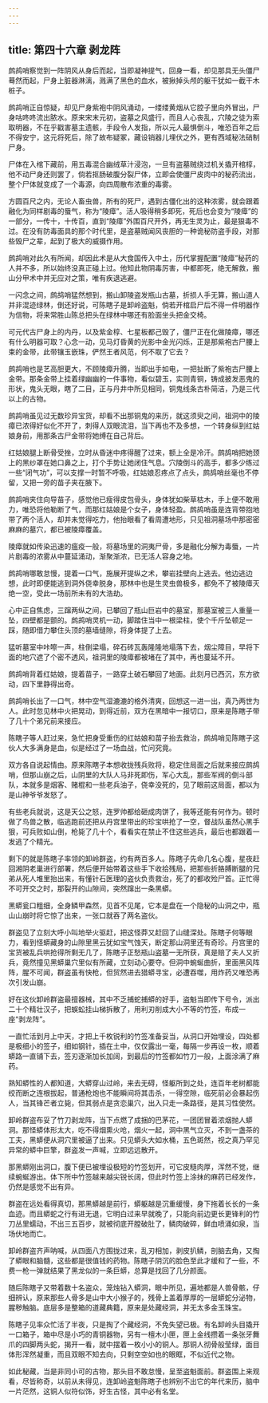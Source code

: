 ```yaml
---
---
---
```

title: 第四十六章 剥龙阵
---




鹧鸪哨察觉到一阵阴风从身后而起，当即凝神提气，回身一看，却见那具无头僵尸蓦然而起，尸身上脏器淋漓，溅满了黑色的血水，被揪掉头颅的躯干犹如一截干木桩子。

鹧鸪哨正自惊疑，却见尸身紫袍中阴风涌动，一缕缕黄烟从它腔子里向外冒出，尸身咕咚咚流出脓水。原来宋末元初，盗墓之风盛行，而且人心丧乱，穴陵之徒为索取明器，不在乎戳害墓主遗骸，手段令人发指，所以元人最惧倒斗，唯恐百年之后不得安宁，这元将死后，除了故布疑冢，藏设销器儿埋伏之外，更有西域秘法硝制尸身。

尸体在入棺下藏前，用五毒混合幽绒草汁浸泡，一旦有盗墓贼绕过机关撬开棺椁，他不动尸身还则罢了，倘若抠肠破腹分裂尸体，立即会使僵尸皮肉中的秘药流出，整个尸体就变成了一个毒源，向四周散布浓重的毒雾。

方圆百尺之内，无论人畜虫兽，所有的死尸，遇到古僵化出的这种浓雾，就会跟着融化为同样剧毒的蜃气，称为“陵瘴”。活人吸得稍多即死，死后也会变为“陵瘴”的一部分，一传十，十传百，直到“陵瘴”外围百尺开外，再无生灵为止，最是狠毒不过。在没有防毒面具的那个时代里，是盗墓贼闻风丧胆的一种诡秘防盗手段，对那些毁尸之辈，起到了极大的威摄作用。

鹧鸪哨对此久有所闻，却因此术是从大食国传入中土，历代掌握配置“陵瘴”秘药的人并不多，所以始终没真正碰上过。他知此物阴毒厉害，中都即死，绝无解救，搬山分甲术中并无应对之策，唯有疾退逃避。

一闪念之间，鹧鸪哨猛然想到，搬山卸陵盗发瓶山古墓，折损人手无算，搬山道人并非混迹绿林，倒还好说，可陈瞎子是卸岭盗魁，倘若开棺启尸后不得一件明器作为信物，将来常胜山陈总把头在绿林中哪还有脸面坐头把金交椅。

可元代古尸身上的内丹，以及紫金椁、七星板都己毁了，僵尸正在化做陵瘴，哪还有什么明器可取？心念一动，见马灯昏黄的光影中金光闪烁，正是那紫袍古尸腰上束的金带，此带镶玉嵌珠，俨然王者风范，何不取了它去？

鹧鸪哨也是艺高胆更大，不顾陵瘴升腾，当即出手如电，一把扯断了紫袍古尸腰上金带。那条金带上挂着绿幽幽的一件事物，看似碧玉，实则青铜，铸成披发恶鬼的形状，鬼头无眼，瞎了二目，正与丹井中所见相同，铜鬼线条古朴简洁，乃是三代以上的古物。

鹧鸪哨虽见过无数珍异宝货，却看不出那铜鬼的来历，就这须臾之间，祖洞中的陵瘴已浓得好似化不开了，刺得人双眼流泪，当下再也不及多想，一个转身纵到红姑娘身前，用那条古尸金带将她缚在自己背后。

红姑娘腿上断骨受挫，立时从昏迷中疼得醒了过来，额上全是冷汗。鹧鸪哨把她颈上的黑纱罩在她口鼻之上，打个手势让她闭住气息。穴陵倒斗的高手，都多少练过一些“闭气功”，可以支撑一时暂不呼吸，红姑娘忍疼点了点头，鹧鸪哨丝毫也不停留，又把一旁的苗子夹在腋下。

鹧鸪哨夹住向导苗子，感觉他已瘦得皮包骨头，身体犹如柴草枯木，手上便不敢用力，唯恐将他勒断了气，而那红姑娘是个女子，身体轻盈。鹧鸪哨虽是连背带抱地带了两个活人，却并未觉得吃力，他抬眼看了看周遭地形，只见祖洞墓场中那密密麻麻的墓穴，都已被陵瘴覆盖。

陵瘴就如传染迅速的瘟疫一般，将墓场里的洞夷尸骨，多是融化分解为毒蜃，一片片剧毒的浓雾从中蔓延涌动，渐聚渐浓，已无活人容身之地。

鹧鸪哨哪敢怠慢，提着一口气，施展开提纵之术，攀岩挂壁向上逃去。他边逃边想，此时即便能逃到洞外侥幸脱身，那林中也是生灵虫兽极多，都免不了被陵瘴灭绝一空，受此一场前所未有的大浩劫。

心中正自焦虑，三蹿两纵之间，已攀回了瓶山巨岩中的墓室，那墓室被三人重量一坠，四壁都是颤的。鹧鸪哨灵机一动，脚踏住当中一根梁柱，使个千斤坠顿足一踩，随即借力攀住头顶的墓墙缝隙，将身体提了上去。

猛听墓室中咔嚓一声，柱倒梁塌，碎石砖瓦轰隆隆地塌落下去，烟尘障目，早将下面的地穴遮了个密不透风，祖洞里的陵瘴都被堵在了其中，再也蔓延不开。

鹧鸪哨背着红姑娘，提着苗子，一路穿土破石攀回了地面。此刻月已西沉，东方欲动，四下里静得出奇。

鹧鸪哨长出了一口气，林中空气湿漉漉的格外清爽，回想这一进一出，真乃两世为人。此时忽见林中火把晃动，到得近前，双方在黑暗中一报切口，原来是陈瞎子带了几十个弟兄前来接应。

陈瞎子等人赶过来，急忙把身受重伤的红姑娘和苗子抬去救治，鹧鸪哨见陈瞎子这伙人大多满身是血，似是经过了一场血战，忙问究竟。

双方各自说起情由。原来陈瞎子本想收拢残兵败将，稳定住局面之后就来接应鹧鸪哨，但那山崩之后，山阴里的大队人马非死即伤，军心大乱，那些军阀的倒斗部队，本就多是烟客、赌棍和一些老兵油子，侥幸没死的，见了眼前这局面，都以为是山神爷爷发怒了。

有些老兵就说，这是天公之怒，连罗帅都给砸成肉饼了，我等还能有何作为。顿时做了鸟兽之散，临逃跑前还把从丹宫里带出的珍宝哄抢了一空，督战队虽然心黑手狠，可兵败如山倒，枪毙了几十个，看看实在禁止不住这些逃兵，最后也都跟着一发逃了个精光。

剩下的就是陈瞎子率领的卸岭群盗，约有两百多人。陈瞎子先命几名心腹，星夜赶回湘阴老巢进行部署，然后便开始带着这些手下收拾残局，把那些折胳膊断腿的兄弟从死人堆里抬出来，有懂针石医理的盗伙负责救治，死了的都收殓尸首。正忙得不可开交之时，那裂开的山隙间，突然蹿出一条黑蟒。

黑蟒瓮口粗细，全身鳞甲森然，见首不见尾，它本是盘在一个隐秘的山洞之中，瓶山山崩时将它惊了出来，一张口就吞了两名盗伙。

群盗见了立刻大呼小叫地举火驱赶，把这怪莽又赶回了山缝深处。陈瞎子何等眼力，看到怪蟒藏身的山隙里黑云犹如宝气蚀天，断定那山洞里还有奇珍。丹宫里的宝货被乱兵哄抢得所剩无几了，陈瞎子正愁瓶山盗墓一无所获，真是赔了夫人又折兵，竟然撞见黑蟒巢穴里似有所藏，立刻动心要夺。但洞中蜿蜒曲折，里面黑风阵阵，腥不可闻，群盗虽有快枪，但贸然进去猎蟒寻宝，必遭吞噬，用炸药又唯恐再次引发山崩。

好在这伙卸岭群盗最擅器械，其中不乏捕蛇捕蟒的好手，盗魁当即传下号令，派出二十个精壮汉子，把蜈蚣挂山梯拆散了，用利刃削成大小不等的竹签，布成一座“剥龙阵”。

一直忙活到月上中天，才把上千枚锐利的竹签准备妥当，从洞口开始埋设，四处都是极细小的签子，细如钢针，插在土中，仅仅露出一毫，每隔一步再设一枚，顺着蟒路一直铺下去，签刃逐渐加长加阔，到最后的竹签都如竹刀一般，上面涂满了麻药。

熟知蟒性的人都知道，大蟒穿山过岭，来去无碍，怪躯所到之处，连百年老树都能绞而断之连根拔起，普通枪炮也不能瞬间将其击杀，一得空隙，临死前必会暴起伤人，当其锋芒者立毙，但其弱点是贪恋巢穴，出入只走一条路径，是其习性使然。

卸岭群盗布妥了竹刀剥龙阵，当下点燃了成捆的巴茅花，一团团冒着浓烟抛人蟒洞。那怪蟒体形太大，吃不得烟熏火呛，烟火一起，洞中黑气立灭，不到一盏茶的工夫，黑蟒便从洞穴里被逼了出来。只见蟒头大如水桶，五色斑然，视之真乃罕见异常的蟒中巨擎，群盗发一声喊，立即远远散开。

那黑蟒刚出洞口，腹下便已被埋设极短的竹签划开，可它皮糙肉厚，浑然不觉，继续蜿蜒游出。体下所中竹签越来越尖锐长阔，但此时竹签上涂抹的麻药已经发作，仍然是感觉不出有异。

群盗在远处看得真切，那黑蟒越是前行，蟒躯越是沉重缓慢，身下拖着长长的一条血迹。而且蟒蛇之行有进无退，它明白过来早就晚了，只能向前边更长更锋利的竹刀丛里蠕动，不出三五百步，就被彻底开膛破肚了，鳞肉破碎，鲜血喷涌如泉，当场伏地而亡。

卸岭群盗齐声呐喊，从四面八方围拢过来，乱刃相加，剥皮扒鳞，剖脑去角，又掏了蟒眼和脑髓，这些都是很值钱的药物。陈瞎子阴沉的脸色至此才缓和了一些，不费一枪一弹就结果了黑龙似的一条巨蟒，总算是找回了几分颜面。

随后陈瞎子又带着数十名盗众，笼烛钻入蟒洞，眼中所见，遍地都是人兽骨骸，仔细辨认，原来那些人骨多是山中大小猴子的，残骨上盖着厚厚的一层蟒蛇分泌物，腥秽触脑。底层多是整箱的道藏典籍，原来是处藏经洞，并无太多金玉珠宝。

陈瞎子见率众忙活了半夜，只是掏了个藏经洞，不免失望已极。有名卸岭头目撬开一口箱子，箱中尽是小巧的青铜器物，另有一檀木小匣，匣上金线攒着一条张牙舞爪的四脚两头蛇，揭开一看，就中摆着一枚小小的铜人。那铜人彻骨般莹绿，面目体形浑然凝重，而且双眼不知去向，只剩空空如也的眼眶，不似近代之物。

如此秘藏，当是非同小可的古物，那头目不敢怠慢，呈至盗魁面前。群盗围上来观看，尽皆称奇，以前从未得见，连卸岭盗魁陈瞎子也辨别不出它的年代来历，脑中一片茫然，这铜人似符似饰，好生古怪，其中必有名堂。